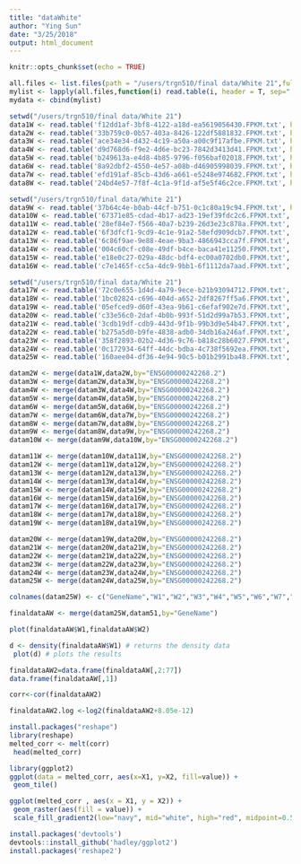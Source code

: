 ```yaml
---
title: "dataWhite"
author: "Ying Sun"
date: "3/25/2018"
output: html_document
---
```


```r
knitr::opts_chunk$set(echo = TRUE)
```

```r
all.files <- list.files(path = "/users/trgn510/final data/White 21",full.names = T,pattern = ".txt")
mylist <- lapply(all.files,function(i) read.table(i, header = T, sep=","))
mydata <- cbind(mylist)
```

```r
setwd("/users/trgn510/final data/White 21")
data1W <- read.table('f12dd1af-3bf8-4122-a18d-ea5619056430.FPKM.txt', header = TRUE, sep = '\t', check.names = FALSE)
data2W <- read.table('33b759c0-0b57-403a-8426-122df5881832.FPKM.txt', header = TRUE, sep = '\t', check.names = FALSE)
data3W <- read.table('ace34e34-d432-4c19-a50a-a00c9f17afbe.FPKM.txt', header = TRUE, sep = '\t', check.names = FALSE)
data4W <- read.table('d9d768d6-f9e2-4d6e-bc23-7842d3413d41.FPKM.txt', header = TRUE, sep = '\t', check.names = FALSE)
data5W <- read.table('b249613a-e4d8-4b85-9796-f056baf02018.FPKM.txt', header = TRUE, sep = '\t', check.names = FALSE)
data6W <- read.table('8a92dbf2-4550-4e57-a08b-d46905998039.FPKM.txt', header = TRUE, sep = '\t', check.names = FALSE)
data7W <- read.table('efd191af-85cb-43d6-a661-e5248e974682.FPKM.txt', header = TRUE, sep = '\t', check.names = FALSE)
data8W <- read.table('24bd4e57-7f8f-4c1a-9f1d-af5e5f46c2ce.FPKM.txt', header = TRUE, sep = '\t', check.names = FALSE)
```

```r
setwd("/users/trgn510/final data/White 21")
data9W <- read.table('37b64c4e-b0ab-44cf-b751-0c1c80a19c94.FPKM.txt', header = TRUE, sep = '\t', check.names = FALSE)
data10W <- read.table('67371e85-cdad-4b17-ad23-19ef39fdc2c6.FPKM.txt', header = TRUE, sep = '\t', check.names = FALSE)
data11W <- read.table('28ef84e7-f566-40a7-b239-26d3e23c878a.FPKM.txt', header = TRUE, sep = '\t', check.names = FALSE)
data12W <- read.table('6f3dfcf1-9cd9-4c1e-91a2-58efd909dcb7.FPKM.txt', header = TRUE, sep = '\t', check.names = FALSE)
data13W <- read.table('6c86f9ae-9e88-4eae-9ba3-4866943cca7f.FPKM.txt', header = TRUE, sep = '\t', check.names = FALSE)
data14W <- read.table('004c60cf-c08e-49df-b4ce-baca41e11250.FPKM.txt', header = TRUE, sep = '\t', check.names = FALSE)
data15W <- read.table('e18e0c27-029a-48dc-bdf4-ec00a0702db0.FPKM.txt', header = TRUE, sep = '\t', check.names = FALSE)
data16W <- read.table('c7e1465f-cc5a-4dc9-9bb1-6f1112da7aad.FPKM.txt', header = TRUE, sep = '\t', check.names = FALSE)
```

```r
setwd("/users/trgn510/final data/White 21")
data17W <- read.table('72c0e655-1d4d-4a79-9ece-b21b93094712.FPKM.txt', header = TRUE, sep = '\t', check.names = FALSE)
data18W <- read.table('1bc02824-c696-404d-a652-2df8267ff5a6.FPKM.txt', header = TRUE, sep = '\t', check.names = FALSE)
data19W <- read.table('05efced9-d60f-43ea-9b61-c6efaf902e7d.FPKM.txt', header = TRUE, sep = '\t', check.names = FALSE)
data20W <- read.table('c33e56c0-2daf-4b0b-993f-51d2d99a7b53.FPKM.txt', header = TRUE, sep = '\t', check.names = FALSE)
data21W <- read.table('3cdb19df-cdb9-443d-9f1b-99b3d9e54b47.FPKM.txt', header = TRUE, sep = '\t', check.names = FALSE)
data22W <- read.table('b275a5d0-b9fe-4838-adb0-34db16a246af.FPKM.txt', header = TRUE, sep = '\t', check.names = FALSE)
data23W <- read.table('358f2893-02b2-4d36-9c76-b818c28b6027.FPKM.txt', header = TRUE, sep = '\t', check.names = FALSE)
data24W <- read.table('0c172934-64ff-44dc-bdba-4c738f5692ea.FPKM.txt', header = TRUE, sep = '\t', check.names = FALSE)
data25W <- read.table('160aee04-df36-4e94-90c5-b01b2991ba48.FPKM.txt', header = TRUE, sep = '\t', check.names = FALSE)
```

```r
datam2W <- merge(data1W,data2W,by="ENSG00000242268.2")
datam3W <- merge(datam2W,data3W,by="ENSG00000242268.2")
datam4W <- merge(datam3W,data4W,by="ENSG00000242268.2")
datam5W <- merge(datam4W,data5W,by="ENSG00000242268.2")
datam6W <- merge(datam5W,data6W,by="ENSG00000242268.2")
datam7W <- merge(datam6W,data7W,by="ENSG00000242268.2")
datam8W <- merge(datam7W,data8W,by="ENSG00000242268.2")
datam9W <- merge(datam8W,data9W,by="ENSG00000242268.2")
datam10W <- merge(datam9W,data10W,by="ENSG00000242268.2")
```

```r
datam11W <- merge(datam10W,data11W,by="ENSG00000242268.2")
datam12W <- merge(datam11W,data12W,by="ENSG00000242268.2")
datam13W <- merge(datam12W,data13W,by="ENSG00000242268.2")
datam14W <- merge(datam13W,data14W,by="ENSG00000242268.2")
datam15W <- merge(datam14W,data15W,by="ENSG00000242268.2")
datam16W <- merge(datam15W,data16W,by="ENSG00000242268.2")
datam17W <- merge(datam16W,data17W,by="ENSG00000242268.2")
datam18W <- merge(datam17W,data18W,by="ENSG00000242268.2")
datam19W <- merge(datam18W,data19W,by="ENSG00000242268.2")
```

```r
datam20W <- merge(datam19W,data20W,by="ENSG00000242268.2")
datam21W <- merge(datam20W,data21W,by="ENSG00000242268.2")
datam22W <- merge(datam21W,data22W,by="ENSG00000242268.2")
datam23W <- merge(datam22W,data23W,by="ENSG00000242268.2")
datam24W <- merge(datam23W,data24W,by="ENSG00000242268.2")
datam25W <- merge(datam24W,data25W,by="ENSG00000242268.2")
```


```r
colnames(datam25W) <- c("GeneName","W1","W2","W3","W4","W5","W6","W7","W8","W9","W10","W11","W12","W13","W14","W15","W16","W17","W18","W19","W20","W21","W22","W23","W24","W25")
```



```r
finaldataAW <- merge(datam25W,datam51,by="GeneName")
```



```r
plot(finaldataAW$W1,finaldataAW$W2)
```


```r
d <- density(finaldataAW$W1) # returns the density data
 plot(d) # plots the results
```



```r
finaldataAW2=data.frame(finaldataAW[,2:77])
data.frame(finaldataAW[,1])

```



```r
corr<-cor(finaldataAW2)
```


```r
finaldataAW2.log <-log2(finaldataAW2+8.05e-12)
```

```r
install.packages("reshape")
library(reshape)
melted_corr <- melt(corr)
 head(melted_corr)
```

```r
library(ggplot2)
ggplot(data = melted_corr, aes(x=X1, y=X2, fill=value)) +
 geom_tile()
```


```r
ggplot(melted_corr , aes(x = X1, y = X2)) +
 geom_raster(aes(fill = value)) +
 scale_fill_gradient2(low="navy", mid="white", high="red", midpoint=0.5) + theme_classic()
```



```r
install.packages('devtools')  
devtools::install_github('hadley/ggplot2')
install.packages('reshape2')
```

